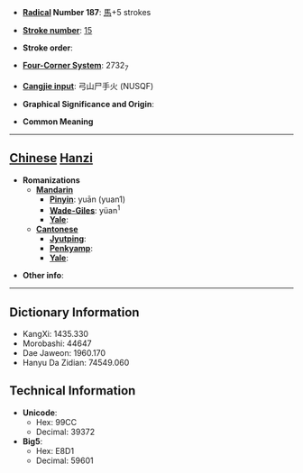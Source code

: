 * '''[[Wiktionary:Chinese radical index| Radical]] Number 187''': [[Wiktionary:Chinese radical index 馬|馬]]+5 strokes

* '''[[Wiktionary:Chinese total strokes index|Stroke number]]''': [[Wiktionary:Chinese total strokes index 15|15]]

* '''Stroke order''': 

* '''[[Wiktionary:Chinese four corner index|Four-Corner System]]''': 2732<sub>7</sub>

* '''[[Wiktionary:Chinese Cangjie index|Cangjie input]]''': 弓山尸手火 (NUSQF)

* '''Graphical Significance and Origin''': 

* '''Common Meaning'''

----

== [[Chinese]] [[Hanzi]] ==

* '''Romanizations'''
** '''[[Mandarin]]'''
*** '''[[Pinyin]]''': yuān (yuan1)
*** '''[[Wade-Giles]]''': yüan<sup>1</sup>
*** '''[[Yale]]''': 
** '''[[Cantonese]]'''
*** '''[[Jyutping]]''':
*** '''[[Penkyamp]]''': 
*** '''[[Yale]]''': 

* '''Other info''': 

----

== Dictionary Information ==

* KangXi: 1435.330
* Morobashi: 44647
* Dae Jaweon: 1960.170
* Hanyu Da Zidian: 74549.060

== Technical Information ==

* '''Unicode''':
** Hex: 99CC
** Decimal: 39372
* '''Big5''':
** Hex: E8D1
** Decimal: 59601